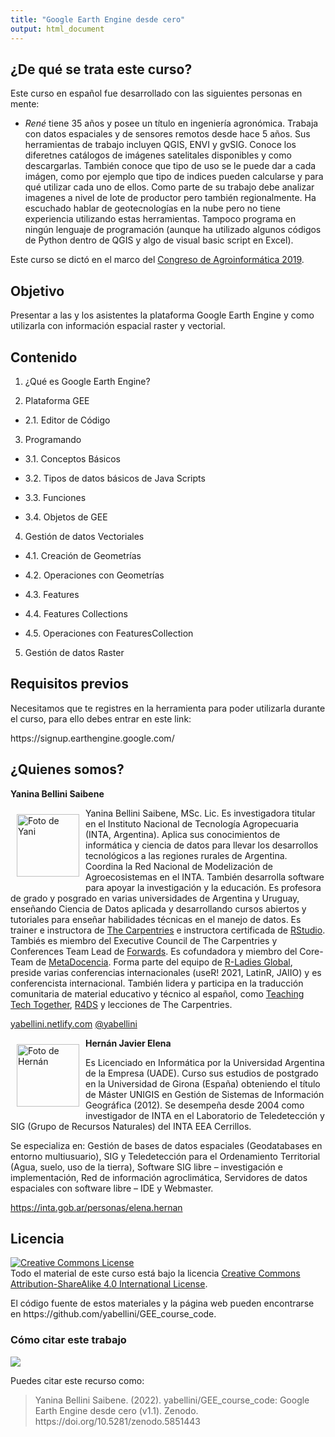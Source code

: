 ```yaml
---
title: "Google Earth Engine desde cero"
output: html_document
---
```


## ¿De qué se trata este curso?

Este curso en español fue desarrollado con las siguientes personas en mente:

* _René_ tiene 35 años y posee un título en ingeniería agronómica. Trabaja con datos espaciales y de sensores remotos desde hace 5 años.  Sus herramientas de trabajo incluyen QGIS, ENVI y gvSIG. Conoce los diferetnes catálogos de imágenes satelitales disponibles y como descargarlas.  También conoce que tipo de uso se le puede dar a cada imágen, como por ejemplo que tipo de indices pueden calcularse y para qué utilizar cada uno de ellos.  Como parte de su trabajo debe analizar imagenes a nivel de lote de productor pero también regionalmente. Ha escuchado hablar de geotecnologías en la nube pero no tiene experiencia utilizando estas herramientas.  Tampoco programa en ningún lenguaje de programación (aunque ha utilizado algunos códigos de Python dentro de QGIS y algo de visual basic script en Excel).

Este curso se dictó en el marco del [Congreso de Agroinformática 2019](http://48jaiio.sadio.org.ar/Anales/Cai/Presentacion).


## Objetivo 

Presentar a las y los asistentes la plataforma Google Earth Engine y como utilizarla con información espacial raster y vectorial.

## Contenido

1. ¿Qué es Google Earth Engine?

2. Plataforma GEE

  * 2.1. Editor de Código

3. Programando

  * 3.1. Conceptos Básicos

  * 3.2. Tipos de datos básicos de Java Scripts

  * 3.3. Funciones

  * 3.4. Objetos de GEE

4. Gestión de datos Vectoriales

  * 4.1. Creación de Geometrías

  * 4.2. Operaciones con Geometrías

  * 4.3. Features 

  * 4.4. Features Collections

  * 4.5. Operaciones con FeaturesCollection

5. Gestión de datos Raster


## Requisitos previos

Necesitamos que te registres en la herramienta para poder utilizarla durante el curso, para ello debes entrar en este link:

https://signup.earthengine.google.com/


## ¿Quienes somos? 

**Yanina Bellini Saibene**

<img src="img/yani_circle.png" alt="Foto de Yani" width="100" height="100" align="left" style="margin:10px"/>

Yanina Bellini Saibene, MSc. Lic. Es investigadora titular en el Instituto Nacional de Tecnología Agropecuaria (INTA, Argentina). Aplica sus conocimientos de informática y ciencia de datos para llevar los desarrollos tecnológicos a las regiones rurales de Argentina. Coordina la Red Nacional de Modelización de Agroecosistemas en el INTA. También desarrolla software para apoyar la investigación y la educación. Es profesora de grado y posgrado en varias universidades de Argentina y Uruguay, enseñando Ciencia de Datos aplicada y desarrollando cursos abiertos y tutoriales para enseñar habilidades técnicas en el manejo de datos. Es trainer e instructora de [The Carpentries](https://carpentries.org/) e instructora certificada de [RStudio](https://education.rstudio.com/trainers/people/bellini_saibene+yanina/). Tambiés es miembro del Executive Council de The Carpentries y Conferences Team Lead de [Forwards](https://forwards.github.io/). Es cofundadora y miembro del Core-Team de [MetaDocencia](http://metadocencia.org/). Forma parte del equipo de [R-Ladies Global](https://rladies.org/), preside varias conferencias internacionales (useR! 2021, LatinR, JAIIO) y es conferencista internacional. También lidera y participa en la traducción comunitaria de material educativo y técnico al español, como [Teaching Tech Together](https://teachtogether.tech/es/index.html), [R4DS](https://es.r4ds.hadley.nz/) y lecciones de The Carpentries. 

[yabellini.netlify.com](https://yabellini.netlify.com/)
[\@yabellini](https://twitter.com/yabellini)



<img src="img/elena.hernan.jpg" alt="Foto de Hernán" width="100" height="100" align="left" style="margin:10px"/>

**Hernán Javier Elena**

Es Licenciado en Informática por la Universidad Argentina de la Empresa (UADE). Curso sus estudios de postgrado en la Universidad de Girona (España) obteniendo el título de Máster UNIGIS en Gestión de Sistemas de Información Geográfica (2012).  Se desempeña desde 2004 como investigador de INTA en el Laboratorio de Teledetección y SIG (Grupo de Recursos Naturales) del INTA EEA Cerrillos.

Se especializa en: Gestión de bases de datos espaciales (Geodatabases en entorno multiusuario), SIG y Teledetección para el Ordenamiento Territorial (Agua, suelo, uso de la tierra), Software  SIG  libre – investigación e implementación, Red de información agroclimática, Servidores de datos espaciales con software libre – IDE y Webmaster.


[https://inta.gob.ar/personas/elena.hernan](https://inta.gob.ar/personas/elena.hernan)


## Licencia

<a rel="license" href="https://creativecommons.org/licenses/by-sa/4.0/deed.es_ES"><img alt="Creative Commons License" style="border-width:0" src="https://i.creativecommons.org/l/by-sa/4.0/88x31.png" /></a><br />
Todo el material de este curso está bajo la licencia <a rel="license" href="https://creativecommons.org/licenses/by-sa/4.0/deed.es_ES">Creative Commons Attribution-ShareAlike 4.0 International License</a>.

El código fuente de estos materiales y la página web pueden encontrarse en https://github.com/yabellini/GEE_course_code.


### Cómo citar este trabajo

![](https://zenodo.org/badge/DOI/10.5281/zenodo.5851443.svg)

Puedes citar este recurso como:

> Yanina Bellini Saibene. (2022). yabellini/GEE_course_code: Google Earth Engine desde cero (v1.1). Zenodo. https://doi.org/10.5281/zenodo.5851443



